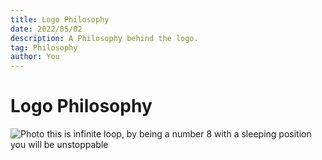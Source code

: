 ```yaml
---
title: Logo Philosophy
date: 2022/05/02
description: A Philosophy behind the logo.
tag: Philosophy
author: You
---
```


# Logo Philosophy


<Image
  src="/images/android-chrome-512x512.png"
  alt="Photo"
  width={192}
  height={192}
  priority
  className="next-image"
/>
this is infinite loop, by being a number 8 with a sleeping position you will be unstoppable

